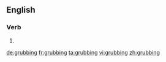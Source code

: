==English==

===Verb===
{{head|en|present participle}}

# {{present participle of|grub|lang=en}}

[[de:grubbing]]
[[fr:grubbing]]
[[ta:grubbing]]
[[vi:grubbing]]
[[zh:grubbing]]